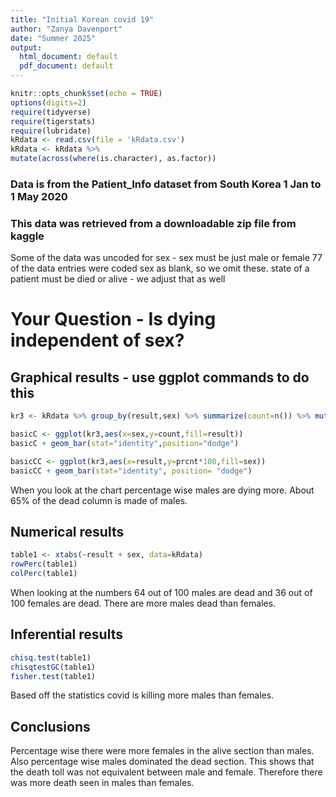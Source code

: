 ```yaml
---
title: "Initial Korean covid 19"
author: "Zanya Davenport"
date: "Summer 2025"
output:
  html_document: default
  pdf_document: default
---
```


```r
knitr::opts_chunk$set(echo = TRUE)
options(digits=2)
require(tidyverse)
require(tigerstats)
require(lubridate)
kRdata <- read.csv(file = 'kRdata.csv')
kRdata <- kRdata %>%
mutate(across(where(is.character), as.factor))

```
### Data is from the Patient_Info dataset from South Korea 1 Jan to 1 May 2020
### This data was retrieved from a downloadable zip file from kaggle

Some of the data was uncoded for sex - sex must be just male or female
77 of the data entries were coded sex  as blank, so we omit these.
state of a patient must be died or alive - we adjust that as well   
  
# Your Question - Is dying independent of sex?






## Graphical results - use ggplot commands to do this  

```r
kr3 <- kRdata %>% group_by(result,sex) %>% summarize(count=n()) %>% mutate(prcnt=count/sum(count))
```




```r
basicC <- ggplot(kr3,aes(x=sex,y=count,fill=result))
basicC + geom_bar(stat="identity",position="dodge")
```



```r
basicCC <- ggplot(kr3,aes(x=result,y=prcnt*100,fill=sex)) 
basicCC + geom_bar(stat="identity", position= "dodge")
``` 

When you look at the chart percentage wise males are dying more. About 65% of the dead column is made of males. 



  
## Numerical results

```r
table1 <- xtabs(~result + sex, data=kRdata)
rowPerc(table1)
colPerc(table1)
```

When looking at the numbers 64 out of 100 males are dead and 36 out of 100 females are dead. There are more males dead than females. 

## Inferential results 

```r
chisq.test(table1)
chisqtestGC(table1)
fisher.test(table1)
```

Based off the statistics covid is killing more males than females. 

## Conclusions

Percentage wise there were more females in the alive section than males. Also percentage wise males dominated the dead section. This shows that the death toll was not equivalent between male and female. Therefore there was more death seen in males than females.